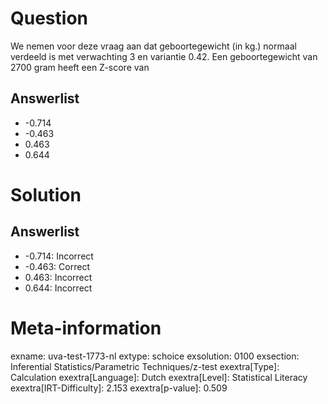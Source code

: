 Question
========

We nemen voor deze vraag aan dat geboortegewicht (in kg.) normaal
verdeeld is met verwachting 3 en variantie 0.42. Een geboortegewicht van
2700 gram heeft een Z-score van

Answerlist
----------

* -0.714
* -0.463
* 0.463
* 0.644

Solution
========

Answerlist
----------

* -0.714: Incorrect
* -0.463: Correct
* 0.463: Incorrect
* 0.644: Incorrect

Meta-information
================
exname: uva-test-1773-nl
extype: schoice
exsolution: 0100
exsection: Inferential Statistics/Parametric Techniques/z-test
exextra[Type]: Calculation
exextra[Language]: Dutch
exextra[Level]: Statistical Literacy
exextra[IRT-Difficulty]: 2.153
exextra[p-value]: 0.509
